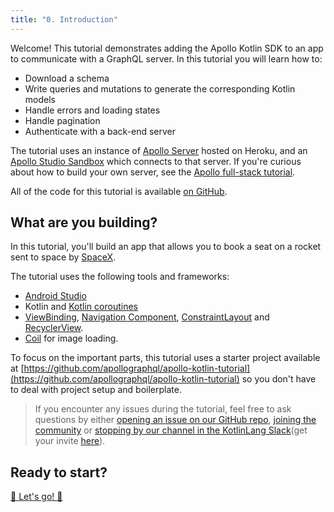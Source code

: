 ```yaml
---
title: "0. Introduction"
---
```


Welcome! This tutorial demonstrates adding the Apollo Kotlin SDK to an app to communicate with a GraphQL server. In this tutorial you will learn how to:

* Download a schema
* Write queries and mutations to generate the corresponding Kotlin models
* Handle errors and loading states
* Handle pagination
* Authenticate with a back-end server

The tutorial uses an instance of [Apollo Server](https://www.apollographql.com/docs/apollo-server/) hosted on Heroku, and an [Apollo Studio Sandbox](https://studio.apollographql.com/sandbox/explorer?endpoint=https%3A%2F%2Fapollo-fullstack-tutorial.herokuapp.com) which connects to that server. If you're curious about how to build your own
server, see the [Apollo full-stack tutorial](https://www.apollographql.com/docs/tutorial/introduction/).

All of the code for this tutorial is available [on GitHub](https://github.com/apollographql/apollo-kotlin-tutorial).

## What are you building?

In this tutorial, you'll build an app that allows you to book a seat on a rocket sent to space by [SpaceX](https://www.spacex.com/).

The tutorial uses the following tools and frameworks:

* [Android Studio](https://developer.android.com/studio)
* Kotlin and [Kotlin coroutines](https://kotlinlang.org/docs/reference/coroutines-overview.html)
* [ViewBinding](https://developer.android.com/topic/libraries/view-binding), [Navigation Component](https://developer.android.com/guide/navigation/navigation-getting-started), [ConstraintLayout](https://developer.android.com/training/constraint-layout) and [RecyclerView](https://developer.android.com/guide/topics/ui/layout/recyclerview).
* [Coil](https://github.com/coil-kt/coil) for image loading.

To focus on the important parts, this tutorial uses a starter project available at [https://github.com/apollographql/apollo-kotlin-tutorial](https://github.com/apollographql/apollo-kotlin-tutorial) so you don't have to deal with project setup and boilerplate.

> If you encounter any issues during the tutorial, feel free to ask questions by either [opening an issue on our GitHub repo](https://github.com/apollographql/apollo-android/issues), [joining the community](http://community.apollographql.com/new-topic?category=Help&tags=mobile,client) or [stopping by our channel in the KotlinLang Slack](https://app.slack.com/client/T09229ZC6/C01A6KM1SBZ)(get your invite [here](https://slack.kotl.in/)).

## Ready to start?

[🚀 Let's go! 🚀](./01-configure-project)

